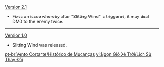 {{Change History/Header}}
[[Version 2.1]]
* Fixes an issue whereby after "Slitting Wind" is triggered, it may deal DMG to the enemy twice.
----
[[Version 1.0]]
* Slitting Wind was released.
<noinclude>


[[pt-br:Vento Cortante/Histórico de Mudanças]]
[[vi:Ngọn Gió Xé Trời/Lịch Sử Thay Đổi]]
</noinclude>